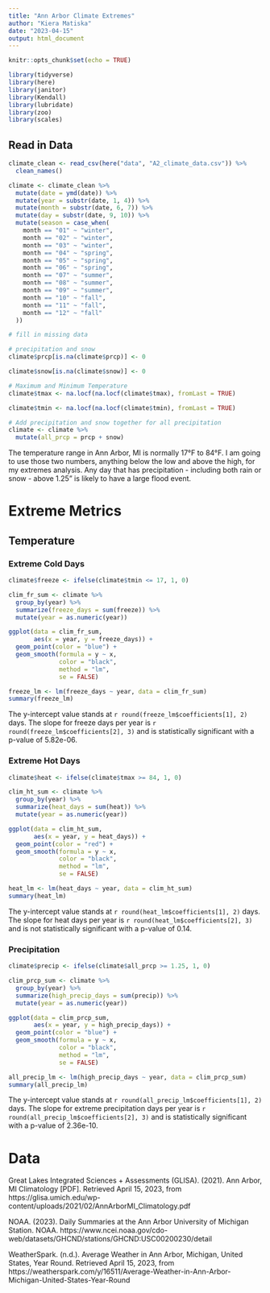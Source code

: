 ```yaml
---
title: "Ann Arbor Climate Extremes"
author: "Kiera Matiska"
date: "2023-04-15"
output: html_document
---
```


```r
knitr::opts_chunk$set(echo = TRUE)

library(tidyverse)
library(here)
library(janitor)
library(Kendall)
library(lubridate)
library(zoo)
library(scales)
```

## Read in Data

```r
climate_clean <- read_csv(here("data", "A2_climate_data.csv")) %>% 
  clean_names()

climate <- climate_clean %>% 
  mutate(date = ymd(date)) %>% 
  mutate(year = substr(date, 1, 4)) %>% 
  mutate(month = substr(date, 6, 7)) %>% 
  mutate(day = substr(date, 9, 10)) %>% 
  mutate(season = case_when(
    month == "01" ~ "winter",
    month == "02" ~ "winter",
    month == "03" ~ "winter",
    month == "04" ~ "spring",
    month == "05" ~ "spring",
    month == "06" ~ "spring",
    month == "07" ~ "summer",
    month == "08" ~ "summer",
    month == "09" ~ "summer",
    month == "10" ~ "fall",
    month == "11" ~ "fall",
    month == "12" ~ "fall"
  ))
```

```r
# fill in missing data

# precipitation and snow
climate$prcp[is.na(climate$prcp)] <- 0

climate$snow[is.na(climate$snow)] <- 0

# Maximum and Minimum Temperature
climate$tmax <- na.locf(na.locf(climate$tmax), fromLast = TRUE)

climate$tmin <- na.locf(na.locf(climate$tmin), fromLast = TRUE)

# Add precipitation and snow together for all precipitation
climate <- climate %>% 
  mutate(all_prcp = prcp + snow)
```

The temperature range in Ann Arbor, MI is normally 17°F to 84°F. I am going to use those two numbers, anything below the low and above the high, for my extremes analysis. Any day that has precipitation - including both rain or snow - above 1.25" is likely to have a large flood event.

# Extreme Metrics {.tabset}

## Temperature {.tabset}

### Extreme Cold Days

```r
climate$freeze <- ifelse(climate$tmin <= 17, 1, 0)

clim_fr_sum <- climate %>% 
  group_by(year) %>% 
  summarize(freeze_days = sum(freeze)) %>% 
  mutate(year = as.numeric(year))

ggplot(data = clim_fr_sum,
       aes(x = year, y = freeze_days)) +
  geom_point(color = "blue") +
  geom_smooth(formula = y ~ x,
              color = "black",
              method = "lm",
              se = FALSE)

freeze_lm <- lm(freeze_days ~ year, data = clim_fr_sum)
summary(freeze_lm)
```

The y-intercept value stands at `r round(freeze_lm$coefficients[1], 2)` days. The slope for freeze days per year is `r round(freeze_lm$coefficients[2], 3)` and is statistically significant with a p-value of 5.82e-06.

### Extreme Hot Days

```r
climate$heat <- ifelse(climate$tmax >= 84, 1, 0)

clim_ht_sum <- climate %>% 
  group_by(year) %>% 
  summarize(heat_days = sum(heat)) %>% 
  mutate(year = as.numeric(year))

ggplot(data = clim_ht_sum, 
       aes(x = year, y = heat_days)) +
  geom_point(color = "red") +
  geom_smooth(formula = y ~ x,
              color = "black",
              method = "lm",
              se = FALSE)

heat_lm <- lm(heat_days ~ year, data = clim_ht_sum)
summary(heat_lm)
```

The y-intercept value stands at `r round(heat_lm$coefficients[1], 2)` days. The slope for heat days per year is `r round(heat_lm$coefficients[2], 3)` and is not statistically significant with a p-value of 0.14.

### Precipitation

```r
climate$precip <- ifelse(climate$all_prcp >= 1.25, 1, 0)

clim_prcp_sum <- climate %>% 
  group_by(year) %>% 
  summarize(high_precip_days = sum(precip)) %>% 
  mutate(year = as.numeric(year))

ggplot(data = clim_prcp_sum, 
       aes(x = year, y = high_precip_days)) +
  geom_point(color = "blue") +
  geom_smooth(formula = y ~ x,
              color = "black",
              method = "lm",
              se = FALSE)

all_precip_lm <- lm(high_precip_days ~ year, data = clim_prcp_sum)
summary(all_precip_lm)
```

The y-intercept value stands at `r round(all_precip_lm$coefficients[1], 2)` days. The slope for extreme precipitation days per year is `r round(all_precip_lm$coefficients[2], 3)` and is statistically significant with a p-value of 2.36e-10.

# Data

Great Lakes Integrated Sciences + Assessments (GLISA). (2021). Ann Arbor, MI Climatology [PDF]. Retrieved April 15, 2023, from https://glisa.umich.edu/wp-content/uploads/2021/02/AnnArborMI_Climatology.pdf

NOAA. (2023). Daily Summaries at the Ann Arbor University of Michigan Station. NOAA. https://www.ncei.noaa.gov/cdo-web/datasets/GHCND/stations/GHCND:USC00200230/detail

WeatherSpark. (n.d.). Average Weather in Ann Arbor, Michigan, United States, Year Round. Retrieved April 15, 2023, from https://weatherspark.com/y/16511/Average-Weather-in-Ann-Arbor-Michigan-United-States-Year-Round
